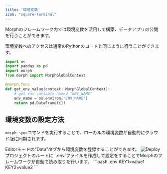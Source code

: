```yaml
---
title: '環境変数'
icon: "square-terminal"
---
```


Morphのフレームワーク内では環境変数を活用して構築、データアプリの公開を行うことができます。

環境変数へのアクセスは通常のPythonのコードと同じように行うことができます。

```python
import os
import pandas as pd
import morph
from morph import MorphGlobalContext

@morph.func
def get_env_value(context: MorphGlobalContext):
    # get env variable named "ENV_NAME"
    env_name = os.environ["ENV_NAME"]
    return pd.DataFrame({})
```

## 環境変数の設定方法

<Tip>`morph sync`コマンドを実行することで、ローカルの環境変数が自動的にクラウド版に同期されます。</Tip>

<Tabs>
  <Tab title="クラウド版">
    Editorモードの"Data"タブから環境変数を登録することができます。
    <img src="/assets/images/docs/envvars.png" alt="Deploy" />
  </Tab>
  <Tab title="ローカル版">
    プロジェクトのルートに `.env`ファイルを作成して設定をすることでMorphのフレームワークが自動で読み取りを行います。
    ```bash .env
    KEY1=value1
    KEY2=value2
    ```
  </Tab>
</Tabs>
